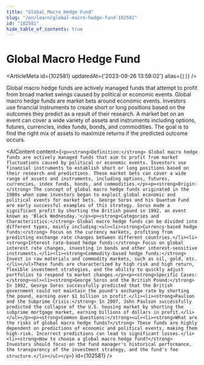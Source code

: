 ```yaml
---
title: "Global Macro Hedge Fund"
slug: "/en/learn/global-macro-hedge-fund-102581"
id: "102581"
hide_table_of_contents: true
---
```



# Global Macro Hedge Fund

<ArticleMeta id={102581} updatedAt={'2023-09-26 13:59:02'} alias={`[]`} />
<div className='border-solid border-b border-t-0 my-4 border-[var(--ifm-color-gray-300)]' />

Global macro hedge funds are actively managed funds that attempt to profit from broad market swings caused by political or economic events. Global macro hedge funds are market bets around economic events. Investors use financial instruments to create short or long positions based on the outcomes they predict as a result of their research. A market bet on an event can cover a wide variety of assets and instruments including options, futures, currencies, index funds, bonds, and commodities. The goal is to find the right mix of assets to maximize returns if the predicted outcome occurs.

<AIContent content={`<p><strong>Definition:</strong> Global macro hedge funds are actively managed funds that aim to profit from market fluctuations caused by political or economic events. Investors use financial instruments to establish short or long positions based on their research and predictions. These market bets can cover a wide range of assets and instruments, including options, futures, currencies, index funds, bonds, and commodities.</p><p><strong>Origin:</strong> The concept of global macro hedge funds originated in the 1980s when some investors began to exploit global economic and political events for market bets. George Soros and his Quantum Fund are early successful examples of this strategy. Soros made a significant profit by shorting the British pound in 1992, an event known as 'Black Wednesday.'</p><p><strong>Categories and Characteristics:</strong> Global macro hedge funds can be divided into different types, mainly including:<ul><li><strong>Currency-based hedge funds:</strong> Focus on the currency markets, profiting from predicting exchange rate changes between different countries.</li><li><strong>Interest rate-based hedge funds:</strong> Focus on global interest rate changes, investing in bonds and other interest-sensitive instruments.</li><li><strong>Commodity-based hedge funds:</strong> Invest in raw materials and commodity markets, such as oil, gold, etc.</li></ul>These funds are characterized by high risk and high return, flexible investment strategies, and the ability to quickly adjust portfolios to respond to market changes.</p><p><strong>Specific Cases:</strong><ul><li><strong>George Soros and the British Pound:</strong> In 1992, George Soros successfully predicted that the British government could not maintain the pound's exchange rate by shorting the pound, earning over $1 billion in profit.</li><li><strong>Paulson and the Subprime Crisis:</strong> In 2007, John Paulson successfully predicted the collapse of the U.S. housing market by shorting the subprime mortgage market, earning billions of dollars in profit.</li></ul></p><p><strong>Common Questions:</strong><ul><li><strong>What are the risks of global macro hedge funds?</strong> These funds are highly dependent on predictions of economic and political events, making them high-risk. Incorrect predictions can lead to significant losses.</li><li><strong>How to choose a global macro hedge fund?</strong> Investors should focus on the fund manager's historical performance, the transparency of the investment strategy, and the fund's fee structure.</li></ul></p>`} id={102581} />
